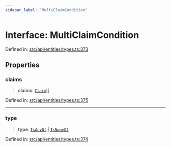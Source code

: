 ```yaml
---
sidebar_label: "MultiClaimCondition"
---
```


# Interface: MultiClaimCondition

Defined in: [src/api/entities/types.ts:373](https://github.com/PolymeshAssociation/polymesh-sdk/blob/bee6a2fe7a8ce5db42a6982e793782182cde2153/src/api/entities/types.ts#L373)

## Properties

### claims

> **claims**: [`Claim`](../type-aliases/Claim.mdx)[]

Defined in: [src/api/entities/types.ts:375](https://github.com/PolymeshAssociation/polymesh-sdk/blob/bee6a2fe7a8ce5db42a6982e793782182cde2153/src/api/entities/types.ts#L375)

***

### type

> **type**: [`IsAnyOf`](../enumerations/ConditionType.mdx#isanyof) \| [`IsNoneOf`](../enumerations/ConditionType.mdx#isnoneof)

Defined in: [src/api/entities/types.ts:374](https://github.com/PolymeshAssociation/polymesh-sdk/blob/bee6a2fe7a8ce5db42a6982e793782182cde2153/src/api/entities/types.ts#L374)
